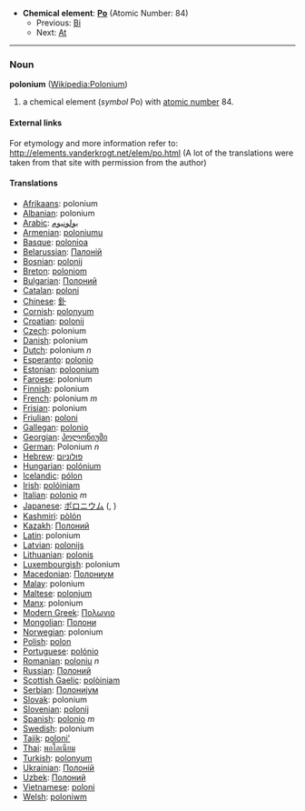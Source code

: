 *'''Chemical element''': '''[[Po]]''' (Atomic Number: 84)
**Previous: [[Bismuth|Bi]]
**Next: [[Astatine|At]]
----
=== Noun ===
'''polonium''' ([[en:Polonium|Wikipedia:Polonium]])

# a chemical element (''symbol'' Po) with [[atomic number]] 84.

====External links====
For etymology and more information refer to:
http://elements.vanderkrogt.net/elem/po.html
(A lot of the translations were taken from that site with permission from the author)

==== Translations ====
*[[Afrikaans]]: polonium
*[[Albanian]]: polonium
*[[Arabic]]: [[بولونيوم]]
*[[Armenian]]: [[poloniumu]]
*[[Basque]]: [[polonioa]]
*[[Belarussian]]: [[Палонiй]]
*[[Bosnian]]: [[polonij]]
*[[Breton]]: [[poloniom]]
*[[Bulgarian]]: [[Полоний]]
*[[Catalan]]: [[poloni]]
*[[Chinese]]: [[釙]]
*[[Cornish]]: [[polonyum]]
*[[Croatian]]: [[polonij]]
*[[Czech]]: polonium
*[[Danish]]: polonium
*[[Dutch]]: polonium ''n''
*[[Esperanto]]: [[polonio]]
*[[Estonian]]: [[poloonium]]
*[[Faroese]]: polonium
*[[Finnish]]: polonium
*[[French]]: polonium ''m''
*[[Frisian]]: polonium
*[[Friulian]]: [[poloni]]
*[[Gallegan]]: [[polonio]]
*[[Georgian]]: [[პოლონიუმი]]
*[[German]]: Polonium ''n''
*[[Hebrew]]: [[פולוניום]]
*[[Hungarian]]: [[polónium]]
*[[Icelandic]]: [[pólon]]
*[[Irish]]: [[polóiniam]]
*[[Italian]]: [[polonio]] ''m''
*[[Japanese]]: [[ポロニウム]] ([[]], )
*[[Kashmiri]]: [[pòlón]]
*[[Kazakh]]: [[Полоний]]
*[[Latin]]: polonium
*[[Latvian]]: [[polonijs]]
*[[Lithuanian]]: [[polonis]]
*[[Luxembourgish]]: polonium
*[[Macedonian]]: [[Полониум]]
*[[Malay]]: polonium
*[[Maltese]]: [[polonjum]]
*[[Manx]]: polonium
*[[Modern Greek]]: [[Πολωνιο]] '' ''
*[[Mongolian]]: [[Полони]]
*[[Norwegian]]: polonium
*[[Polish]]: [[polon]] '' ''
*[[Portuguese]]: [[polónio]]
*[[Romanian]]: [[poloniu]] ''n''
*[[Russian]]: [[Полоний]] '' ''
*[[Scottish Gaelic]]: [[polòiniam]]
*[[Serbian]]: [[Полониjум]]
*[[Slovak]]: polonium
*[[Slovenian]]: [[polonij]]
*[[Spanish]]: [[polonio]] ''m''
*[[Swedish]]: polonium
*[[Tajik]]: [[poloni']]
*[[Thai]]: [[พอโลเนียม]]
*[[Turkish]]: [[polonyum]]
*[[Ukrainian]]: [[Полонiй]]
*[[Uzbek]]: [[Полоний]]
*[[Vietnamese]]: [[poloni]]
*[[Welsh]]: [[poloniwm]]